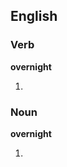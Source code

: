 ==English==
===Verb===
'''overnight'''
# {{third-person singular of|[[overnight]]}}

===Noun===
'''overnight'''
# {{plural of|[[overnight]]}}